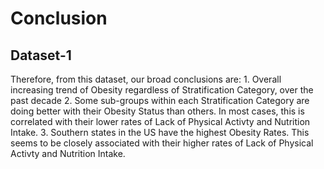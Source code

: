 # Conclusion

## Dataset-1 

Therefore, from this dataset, our broad conclusions are:
1. Overall increasing trend of Obesity regardless of Stratification Category, over the past decade
2. Some sub-groups within each Stratification Category are doing better with their Obesity Status than others. In most cases, this is correlated with their lower rates of Lack of Physical Activty and Nutrition Intake.
3. Southern states in the US have the highest Obesity Rates. This seems to be closely associated with their higher rates of Lack of Physical Activty and Nutrition Intake.
